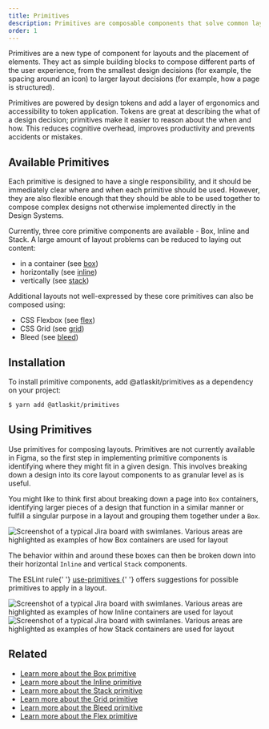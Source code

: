 ```yaml
---
title: Primitives
description: Primitives are composable components that solve common layout problems.
order: 1
---
```





<CodeDocsHeader
  name="@atlaskit/primitives"
  repository="https://bitbucket.org/atlassian/atlassian-frontend-mirror"
  directoryName="primitives"
/>

Primitives are a new type of component for layouts and the placement of elements.
They act as simple building blocks to compose different parts of the user experience,
from the smallest design decisions (for example, the spacing around an icon) to larger layout decisions (for example, how a page is structured).

Primitives are powered by design tokens and add a layer of ergonomics and accessibility to token application. Tokens are great at describing the what of a design decision;
primitives make it easier to reason about the when and how. This reduces cognitive overhead, improves productivity and prevents accidents or mistakes.

## Available Primitives

Each primitive is designed to have a single responsibility, and it should be immediately clear where and when each primitive should be used.
However, they are also flexible enough that they should be able to be used together to compose complex designs not otherwise implemented directly in the Design Systems.

Currently, three core primitive components are available - Box, Inline and Stack. A large amount of layout problems can be reduced to laying out content:

- in a container (see [box](/components/primitives/box))
- horizontally (see [inline](/components/primitives/inline))
- vertically (see [stack](/components/primitives/stack))

Additional layouts not well-expressed by these core primitives can also be composed using:

- CSS Flexbox (see [flex](/components/primitives/flex))
- CSS Grid (see [grid](/components/primitives/grid))
- Bleed (see [bleed](/components/primitives/bleed))

## Installation

To install primitive components, add @atlaskit/primitives as a dependency on your project:

```bash
$ yarn add @atlaskit/primitives
```

## Using Primitives

Use primitives for composing layouts.
Primitives are not currently available in Figma, so the first step in implementing primitive components is identifying where they might fit in a given design.
This involves breaking down a design into its core layout components to as granular level as is useful.

You might like to think first about breaking down a page into `Box` containers,
identifying larger pieces of a design that function in a similar manner or fulfill a singular purpose
in a layout and grouping them together under a `Box`.

<Image
  src={boxUsageExample}
  alt="Screenshot of a typical Jira board with swimlanes. Various areas are highlighted as examples of how Box containers are used for layout"
/>

The behavior within and around these boxes can then be broken down into their horizontal `Inline` and vertical `Stack` components.

<SectionMessage>
  The ESLint rule{' '}
  <a href="/components/eslint-plugin-design-system/usage#use-primitives">
    use-primitives
  </a>{' '}
  offers suggestions for possible primitives to apply in a layout.
</SectionMessage>

<Image
  src={inlineUsageExample}
  alt="Screenshot of a typical Jira board with swimlanes. Various areas are highlighted as examples of how Inline containers are used for layout"
/>
<Image
  src={stackUsageExample}
  alt="Screenshot of a typical Jira board with swimlanes. Various areas are highlighted as examples of how Stack containers are used for layout"
/>

## Related

- [Learn more about the Box primitive](/components/primitives/box/usage)
- [Learn more about the Inline primitive](/components/primitives/inline/usage)
- [Learn more about the Stack primitive](/components/primitives/stack/usage)
- [Learn more about the Grid primitive](/components/primitives/grid/examples)
- [Learn more about the Bleed primitive](/components/primitives/bleed/examples)
- [Learn more about the Flex primitive](/components/primitives/flex/examples)
